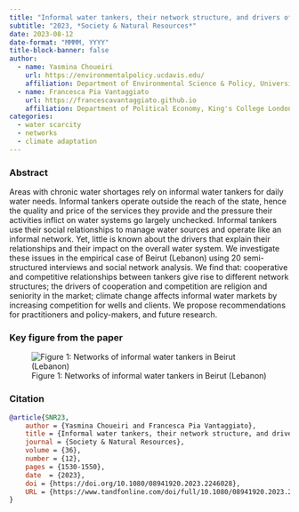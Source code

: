 ```yaml
---
title: "Informal water tankers, their network structure, and drivers of cooperation and competition: a case study in Beirut, Lebanon."
subtitle: "2023, *Society & Natural Resources*"
date: 2023-08-12
date-format: "MMMM, YYYY"
title-block-banner: false
author:
  - name: Yasmina Choueiri
    url: https://environmentalpolicy.ucdavis.edu/
    affiliation: Department of Environmental Science & Policy, University of California Davis, United States
  - name: Francesca Pia Vantaggiato
    url: https://francescavantaggiato.github.io
    affiliation: Department of Political Economy, King's College London, United Kingdom
categories: 
  - water scarcity
  - networks
  - climate adaptation
---
```


### Abstract

Areas with chronic water shortages rely on informal water tankers for daily water needs. Informal tankers operate outside the reach of the state, hence the quality and price of the services they provide and the pressure their activities inflict on water systems go largely unchecked. Informal tankers use their social relationships to manage water sources and operate like an informal network. Yet, little is known about the drivers that explain their relationships and their impact on the overall water system. We investigate these issues in the empirical case of Beirut (Lebanon) using 20 semi-structured interviews and social network analysis. We find that: cooperative and competitive relationships between tankers give rise to different network structures; the drivers of cooperation and competition are religion and seniority in the market; climate change affects informal water markets by increasing competition for wells and clients. We propose recommendations for practitioners and policy-makers, and future research.

### Key figure from the paper

![Figure 1: Networks of informal water tankers in Beirut (Lebanon)](networks.jpg)

### Citation

``` bibtex
@article{SNR23,
    author = {Yasmina Choueiri and Francesca Pia Vantaggiato},
    title = {Informal water tankers, their network structure, and drivers of cooperation and competition: a case study in Beirut, Lebanon.},
    journal = {Society & Natural Resources},
    volume = {36},
    number = {12},
    pages = {1530-1550},
    date  = {2023},
    doi = {https://doi.org/10.1080/08941920.2023.2246028},
    URL = {https://www.tandfonline.com/doi/full/10.1080/08941920.2023.2246028?scroll=top&needAccess=true}
}
```
